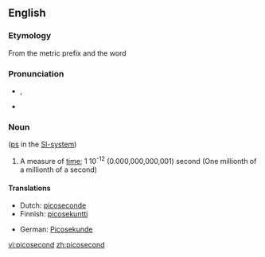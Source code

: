 ==English==

===Etymology===
From the metric prefix {{term|pico-}} and the word {{term|second}}

===Pronunciation===
* {{a|UK}} {{IPA|/ˈpiː.kəʊˌsɛk.ənd/}}, {{SAMPA|/"pi:.k@U%sEk.@nd/}}
* {{hyphenation|pee-ko-sec-ond}}

===Noun===
{{en-noun}}  ([[ps]] in the [[SI-system]])

# A measure of [[time]]; 1 10<sup>-12</sup> (0.000,000,000,001) second (One millionth of a millionth of a second)

====Translations====
{{trans-top|10<sup>-12</sup> second}}
* Dutch: [[picoseconde]] {{m}}
* Finnish: [[picosekuntti]]
{{trans-mid}}
* German: [[Picosekunde]] {{f}}
{{trans-bottom}}

[[vi:picosecond]]
[[zh:picosecond]]